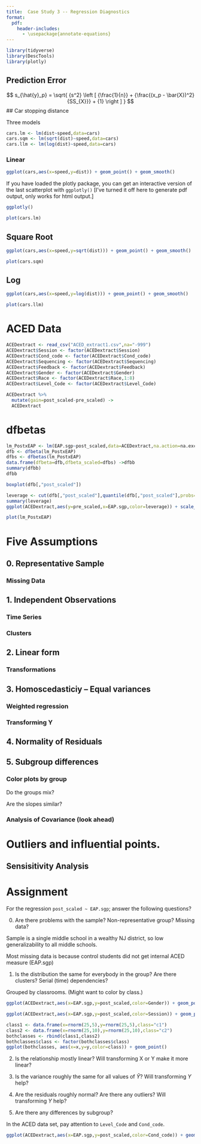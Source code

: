 ```yaml
---
title:  Case Study 3 -- Regression Diagnostics
format:
  pdf: 
    header-includes:
      - \usepackage{annotate-equations}
---
```


```r
library(tidyverse)
library(DescTools)
library(plotly)
```


## Prediction Error

$$
s_{\hat{y}_p} = \sqrt{
{s^2}
\left [
{\frac{1}{n}} +
{\frac{(x_p - \bar{X})^2}{SS_{X}}} +
{1}
\right ]
}
$$
## Car stopping distance

Three models
```r
cars.lm <- lm(dist~speed,data=cars)
cars.sqm <- lm(sqrt(dist)~speed,data=cars)
cars.llm <- lm(log(dist)~speed,data=cars)
```

### Linear

```r
ggplot(cars,aes(x=speed,y=dist)) + geom_point() + geom_smooth()
```
If you have loaded the plotly package, you can get an interactive version of the last scatterplot with `ggplotly()` [I've turned it off here to generate pdf output, only works for html output.]

```r
ggplotly()
```


```r
plot(cars.lm)
```

## Square Root

```r
ggplot(cars,aes(x=speed,y=sqrt(dist))) + geom_point() + geom_smooth()
```


```r
plot(cars.sqm)
```

## Log

```r
ggplot(cars,aes(x=speed,y=log(dist))) + geom_point() + geom_smooth()
```


```r
plot(cars.llm)
```

# ACED Data

```r
ACEDextract <- read_csv("ACED_extract1.csv",na="-999")
ACEDextract$Session <- factor(ACEDextract$Session)
ACEDextract$Cond_code <- factor(ACEDextract$Cond_code)
ACEDextract$Sequencing <- factor(ACEDextract$Sequencing)
ACEDextract$Feedback <- factor(ACEDextract$Feedback)
ACEDextract$Gender <- factor(ACEDextract$Gender)
ACEDextract$Race <- factor(ACEDextract$Race,1:8)
ACEDextract$Level_Code <- factor(ACEDextract$Level_Code)
```

```r
ACEDextract %>%
  mutate(gain=post_scaled-pre_scaled) ->
  ACEDextract
```


# dfbetas




```r
lm_PostxEAP <- lm(EAP.sgp~post_scaled,data=ACEDextract,na.action=na.exclude)
dfb <- dfbeta(lm_PostxEAP)
dfbs <- dfbetas(lm_PostxEAP)
data.frame(dfbeta=dfb,dfbeta_scaled=dfbs) ->dfbb
summary(dfbb)
dfbb
```

```r
boxplot(dfb[,"post_scaled"])
```
```r
leverage <- cut(dfb[,"post_scaled"],quantile(dfb[,"post_scaled"],probs=c(0,.05,.95,1),na.rm=TRUE))
summary(leverage)
ggplot(ACEDextract,aes(y=pre_scaled,x=EAP.sgp,color=leverage)) + scale_color_discrete() + geom_point() + geom_smooth(method="lm") 
```
```r
plot(lm_PostxEAP)
```


# Five Assumptions

## 0.  Representative Sample

### Missing Data

## 1. Independent Observations

### Time Series

### Clusters

## 2. Linear form

### Transformations

## 3. Homoscedasticiy -- Equal variances

### Weighted regression

### Transforming Y

## 4. Normality of Residuals

## 5. Subgroup differences

### Color plots by group

Do the groups mix?  

Are the slopes similar?

### Analysis of Covariance (look ahead)

# Outliers and influential points.

## Sensisitivity Analysis

# Assignment

For the regression `post_scaled ~ EAP.sgp`; answer the following questions?

0. Are there problems with the sample?  Non-representative group?  Missing data? 

Sample is a single middle school in a wealthy NJ district, so low generalizability to all middle schools.

Most missing data is because control students did not get internal ACED measure (EAP.sgp)

1. Is the distribution the same for everybody in the group?  Are there clusters?  Serial (time) dependencies?

Grouped by classrooms.  (Might want to color by class.)

```r
ggplot(ACEDextract,aes(x=EAP.sgp,y=post_scaled,color=Gender)) + geom_point()+geom_smooth()
```

```r
ggplot(ACEDextract,aes(x=EAP.sgp,y=post_scaled,color=Session)) + geom_point()
```

```r
class1 <- data.frame(x=rnorm(25,5),y=rnorm(25,5),class="c1")
class2 <- data.frame(x=rnorm(25,10),y=rnorm(25,10),class="c2")
bothclasses <- rbind(class1,class2)
bothclasses$class <- factor(bothclasses$class)
ggplot(bothclasses, aes(x=x,y=y,color=class)) + geom_point()
```




2. Is the relationship mostly linear?  Will transforming X or Y make it more linear?

3. Is the variance roughly the same for all values of $\hat Y$?  Will transforming $Y$ help?

4. Are the residuals roughly normal?  Are there any outliers?  Will transforming $Y$ help?

5. Are there any differences by subgroup?  

In the ACED data set, pay attention to `Level_Code` and `Cond_code`.

```r
ggplot(ACEDextract,aes(x=EAP.sgp,y=post_scaled,color=Cond_code)) + geom_point()+geom_smooth()
```
